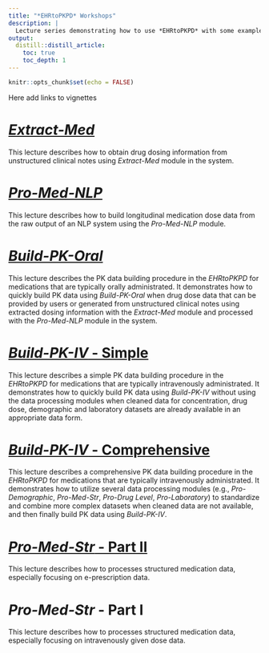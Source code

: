```yaml
---
title: "*EHRtoPKPD* Workshops"
description: |
  Lecture series demonstrating how to use *EHRtoPKPD* with some examples in EHR package
output:
  distill::distill_article:
    toc: true
    toc_depth: 1
---
```


```r
knitr::opts_chunk$set(echo = FALSE)
```

Here add links to vignettes

# [*Extract-Med*](Extract-Med.html)
This lecture describes how to obtain drug dosing information from unstructured clinical notes using *Extract-Med* module in the system.

# [*Pro-Med-NLP*](Pro-Med-NLP.html)
This lecture describes how to build longitudinal medication dose data from the raw output of an NLP system using the *Pro-Med-NLP* module.

# [*Build-PK-Oral*](Build-PK-Oral.html)
This lecture describes the PK data building procedure in the *EHRtoPKPD* for medications that are typically orally administrated. It demonstrates how to quickly build PK data using *Build-PK-Oral* when drug dose data that can be provided by users or generated from unstructured clinical notes using extracted dosing information with the *Extract-Med* module and processed with the *Pro-Med-NLP* module in the system.

# [*Build-PK-IV* - Simple](Build-PK-IV-simple.html)
This lecture describes a simple PK data building procedure in the *EHRtoPKPD* for medications that are typically intravenously administrated. It demonstrates how to quickly build PK data using *Build-PK-IV* without using the data processing modules when cleaned data for concentration, drug dose, demographic and laboratory datasets are already available in an appropriate data form.

# [*Build-PK-IV* - Comprehensive](Build-PK-IV-comprehensive.html)
This lecture describes a comprehensive PK data building procedure in the *EHRtoPKPD* for medications that are typically intravenously administrated. It demonstrates how to utilize several data processing modules (e.g., *Pro-Demographic*, *Pro-Med-Str*, *Pro-Drug Level*, *Pro-Laboratory*) to standardize and combine more complex datasets when cleaned data are not available, and then finally build PK data using *Build-PK-IV*.

# [*Pro-Med-Str* - Part II](Pro-Med-Str-Part2.html)
This lecture describes how to processes structured medication data, especially focusing on e-prescription data.

# *Pro-Med-Str* - Part I
This lecture describes how to processes structured medication data, especially focusing on intravenously given dose data.

